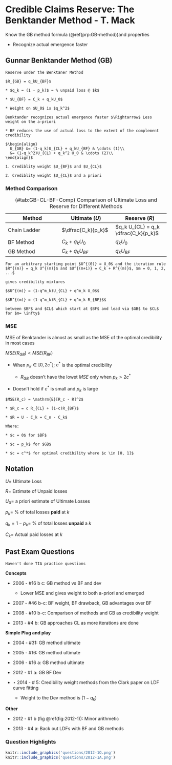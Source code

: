 # Credible Claims Reserve: The Benktander Method - T. Mack

Know the GB method formula (\@ref(prp:GB-method))and properties

* Recognize actual emergence faster

## Gunnar Benktander Method (GB)

```proposition
Reserve under the Benktaner Method

$R_{GB} = q_kU_{BF}$

* $q_k = (1 - p_k)$ = % unpaid loss @ $k$

* $U_{BF} = C_k + q_kU_0$

* Weight on $U_0$ is $q_k^2$
```

```remark
Benktander recognizes actual emergence faster $\Rightarrow$ Less weight on the a-priori

* BF reduces the use of actual loss to the extent of the complement credibility

$\begin{align}
  U_{GB} &= (1-q_k)U_{CL} + q_kU_{BF} & \cdots (1)\\
  &= (1-q_k^2)U_{CL} + q_k^2 U_0 & \cdots (2)\\
\end{align}$

1. Crediblity weight $U_{BF}$ and $U_{CL}$

2. Crediblity weight $U_{CL}$ and a priori
```

### Method Comparison

Table: (\#tab:GB-CL-BF-Comp) Comparison of Ultimate Loss and Reserve for Different Methods

| Method | Ultimate ($U$) | Reserve ($R$) |
| ------------------------ | ------------------------ | ------------------------ |
| Chain Ladder | $\dfrac{C_k}{p_k}$ | $q_k U_{CL} = q_k \dfrac{C_k}{p_k}$ |
| BF Method | $C_k + q_kU_0$ | $q_k U_0$ |
| GB Method | $C_k + q_kU_{BF}$ | $q_k U_{BF}$ |

```theorem
For an arbitrary starting point $U^{(0)} = U_0$ and the iteration rule $R^{(m)} = q_k U^{(m)}$ and $U^{(m+1)} = C_k + R^{(m)}$, $m = 0, 1, 2, ...$ 

gives credibility mixtures

$$U^{(m)} = (1-q^m_k)U_{CL} + q^m_k U_0$$

$$R^{(m)} = (1-q^m_k)R_{CL} + q^m_k R_{BF}$$

between $BF$ and $CL$ which start at $BF$ and lead via $GB$ to $CL$ for $m= \infty$
```

### MSE

MSE of Benktander is almost as small as the MSE of the optimal credibility in most cases

$MSE(R_{GB}) < MSE(R_{BF})$

* When $p_k \in [0, 2c^*]$; $c^*$ is the optimal credibility

    * $R_{GB}$ doesn't have the lowet $MSE$ only when $p_k > 2c^*$

* Doesn't hold if $c^*$ is small and $p_k$ is large

```remark
$MSE(R_c) = \mathrm{E}[R_c - R]^2$

* $R_c = c R_{CL} + (1-c)R_{BF}$

* $R = U - C_k = C_n - C_k$

Where:

* $c = 0$ for $BF$

* $c = p_k$ for $GB$

* $c = c^*$ for optimal credibility where $c \in [0, 1]$
```

## Notation

$U =$ Ultimate Loss

$R =$ Estimate of Unpaid losses

$U_0 =$ a priori estimate of Ultimate Losses

$p_k =$ % of total losses **paid** at $k$

$q_k = 1 - p_k =$ %  of total losses **unpaid** a $k$

$C_k =$ Actual paid losses at $k$

## Past Exam Questions

```block
Haven't done TIA practice questions
```

**Concepts**

* 2006 - #16 b c: GB method vs BF and dev

    * Lower MSE and gives weight to both a-priori and emerged

* 2007 - #46 b-c: BF weight, BF drawback, GB advantages over BF

* 2008 - #10 b-c: Comparison of methods and GB as credibility weight

* 2013 - #4 b: GB approaches CL as more iterations are done

**Simple Plug and play**

* 2004 - #31: GB method ultimate

* 2005 - #16: GB method ultimate

* 2006 - #16 a: GB method ultimate

* 2012 - #1 a: GB BF Dev

* $\star$ 2014 - # 5: Credibility weight methods from the Clark paper on LDF curve fitting

    * Weight to the Dev method is $(1-q_k)$

**Other**

* 2012 - #1 b (fig \@ref(fig:2012-1)): Minor arithmetic

* 2013 - #4 a: Back out LDFs with BF and GB methods

### Question Highlights

```r
knitr::include_graphics('questions/2012-1Q.png')
knitr::include_graphics('questions/2012-1A.png')
```